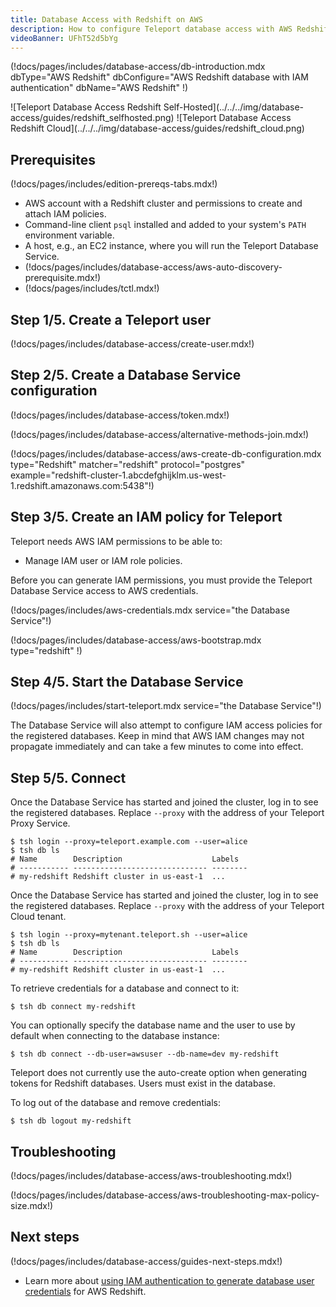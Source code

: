 ```yaml
---
title: Database Access with Redshift on AWS
description: How to configure Teleport database access with AWS Redshift PostgreSQL.
videoBanner: UFhT52d5bYg
---
```


(!docs/pages/includes/database-access/db-introduction.mdx  dbType="AWS Redshift" dbConfigure="AWS Redshift database with IAM authentication" dbName="AWS Redshift" !)

<Tabs>
<TabItem scope={["oss", "enterprise"]} label="Self-Hosted">
![Teleport Database Access Redshift Self-Hosted](../../../img/database-access/guides/redshift_selfhosted.png)
</TabItem>
<TabItem scope={["cloud"]} label="Teleport Enterprise Cloud">
![Teleport Database Access Redshift Cloud](../../../img/database-access/guides/redshift_cloud.png)
</TabItem>

</Tabs>

## Prerequisites

(!docs/pages/includes/edition-prereqs-tabs.mdx!)

- AWS account with a Redshift cluster and permissions to create and attach IAM
  policies.
- Command-line client `psql` installed and added to your system's `PATH` environment variable.
- A host, e.g., an EC2 instance, where you will run the Teleport Database
  Service.
- (!docs/pages/includes/database-access/aws-auto-discovery-prerequisite.mdx!)
- (!docs/pages/includes/tctl.mdx!)

## Step 1/5. Create a Teleport user

(!docs/pages/includes/database-access/create-user.mdx!)

## Step 2/5. Create a Database Service configuration

(!docs/pages/includes/database-access/token.mdx!)

(!docs/pages/includes/database-access/alternative-methods-join.mdx!)

(!docs/pages/includes/database-access/aws-create-db-configuration.mdx type="Redshift" matcher="redshift" protocol="postgres" example="redshift-cluster-1.abcdefghijklm.us-west-1.redshift.amazonaws.com:5438"!)

## Step 3/5. Create an IAM policy for Teleport

Teleport needs AWS IAM permissions to be able to:

- Manage IAM user or IAM role policies.

Before you can generate IAM permissions, you must provide the Teleport Database
Service access to AWS credentials.

(!docs/pages/includes/aws-credentials.mdx service="the Database Service"!)

(!docs/pages/includes/database-access/aws-bootstrap.mdx type="redshift" !)

## Step 4/5. Start the Database Service

(!docs/pages/includes/start-teleport.mdx service="the Database Service"!)

The Database Service will also attempt to configure IAM access policies for the
registered databases. Keep in mind that AWS IAM changes may not propagate
immediately and can take a few minutes to come into effect.

## Step 5/5. Connect

<Tabs>
<TabItem scope={["oss", "enterprise"]} label="Self-Hosted">

Once the Database Service has started and joined the cluster, log in to see the
registered databases. Replace `--proxy` with the address of your Teleport Proxy
Service.

```code
$ tsh login --proxy=teleport.example.com --user=alice
$ tsh db ls
# Name        Description                    Labels
# ----------- ------------------------------ --------
# my-redshift Redshift cluster in us-east-1  ...
```

</TabItem>
<TabItem scope={["cloud"]} label="Teleport Enterprise Cloud">

Once the Database Service has started and joined the cluster, log in to see the
registered databases. Replace `--proxy` with the address of your Teleport Cloud
tenant.

```code
$ tsh login --proxy=mytenant.teleport.sh --user=alice
$ tsh db ls
# Name        Description                    Labels
# ----------- ------------------------------ --------
# my-redshift Redshift cluster in us-east-1  ...
```

</TabItem>

</Tabs>

To retrieve credentials for a database and connect to it:

```code
$ tsh db connect my-redshift
```

You can optionally specify the database name and the user to use by default
when connecting to the database instance:

```code
$ tsh db connect --db-user=awsuser --db-name=dev my-redshift
```

<Admonition type="note" title="Database users must exist">
  Teleport does not currently use the auto-create option when generating
  tokens for Redshift databases. Users must exist in the database.
</Admonition>

To log out of the database and remove credentials:

```code
$ tsh db logout my-redshift
```

## Troubleshooting

(!docs/pages/includes/database-access/aws-troubleshooting.mdx!)

(!docs/pages/includes/database-access/aws-troubleshooting-max-policy-size.mdx!)

## Next steps

(!docs/pages/includes/database-access/guides-next-steps.mdx!)
- Learn more about [using IAM authentication to generate database user
  credentials](https://docs.aws.amazon.com/redshift/latest/mgmt/generating-user-credentials.html) for AWS Redshift.
